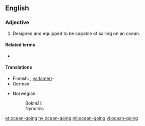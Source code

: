 {{also|oceangoing}}
==English==

===Adjective===
{{en-adj|-|head=[[ocean]]-[[going]]}}

# {{lb|en|nautical}} Designed and equipped to be capable of sailing on an ocean.

====Related terms====
* {{l|en|seagoing}}

====Translations====
{{trans-top|capable of sailing on the ocean}}
* Finnish: {{t|fi|valtamerikelpoinen}}, [[valtameri]]-
* German: {{t+|de|seetüchtig}}
{{trans-mid}}
* Norwegian:
*: Bokmål: {{t|nb|havgående}}
*: Nynorsk: {{t|nn|havgåande}}
{{trans-bottom}}

[[et:ocean-going]]
[[hy:ocean-going]]
[[ml:ocean-going]]
[[vi:ocean-going]]